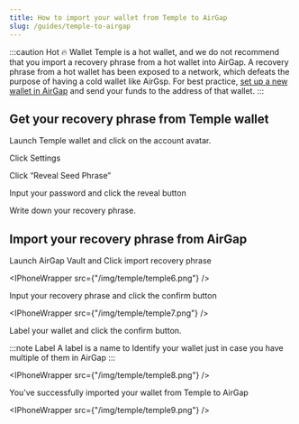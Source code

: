 ```yaml
---
title: How to import your wallet from Temple to AirGap
slug: /guides/temple-to-airgap
---
```



:::caution Hot 🔥 Wallet
Temple is a hot wallet, and we do not recommend that you import a recovery phrase from a hot wallet into AirGap. A recovery phrase from a hot wallet has been exposed to a network, which defeats the purpose of having a cold wallet like AirGsp.
For best practice, [set up a new wallet in AirGap](https://support.airgap.it/guides/step-by-step-guide) and send your funds to the address of that wallet.
:::

## Get your recovery phrase from Temple wallet

Launch Temple wallet and click on the account avatar.

<BrowserWindow url="">
  <DynamicImage src="/img/temple/temple1.png" alt="MetaMask Add To Chrome" />
</BrowserWindow>

Click Settings

<BrowserWindow url="extension://temple">
  <DynamicImage src="/img/temple/temple2.png" alt="MetaMask Add To Chrome" />
</BrowserWindow>

Click “Reveal Seed Phrase”

<BrowserWindow url="">
  <DynamicImage src="/img/temple/temple3.png" alt="MetaMask Add To Chrome" />
</BrowserWindow>

Input your password and click the reveal button

<BrowserWindow url="">
  <DynamicImage src="/img/temple/temple4.png" alt="MetaMask Add To Chrome" />
</BrowserWindow>

Write down your recovery phrase.

<BrowserWindow url="">
  <DynamicImage src="/img/temple/temple5.png" alt="MetaMask Add To Chrome" />
</BrowserWindow>

## Import your recovery phrase from AirGap

Launch AirGap Vault and Click import recovery phrase

<IPhoneWrapper src={"/img/temple/temple6.png"} />

Input your recovery phrase and click the confirm button

<IPhoneWrapper src={"/img/temple/temple7.png"} />

Label your wallet and click the confirm button.

:::note Label
A label is a name to Identify your wallet just in case you have multiple of them in AirGap
:::

<IPhoneWrapper src={"/img/temple/temple8.png"} />

You’ve successfully imported your wallet from Temple to AirGap

<IPhoneWrapper src={"/img/temple/temple9.png"} />
